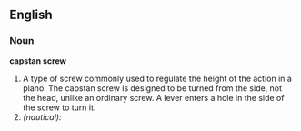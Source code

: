 ==English==

===Noun===
'''capstan screw'''
# A type of screw commonly used to regulate the height of the action in a piano.  The capstan screw is designed to be turned from the side, not the head, unlike an ordinary screw.  A lever enters a hole in the side of the screw to turn it.
# ''(nautical):'' {{substub}}